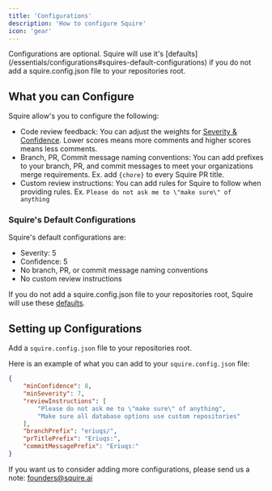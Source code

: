 ```yaml
---
title: 'Configurations'
description: 'How to configure Squire'
icon: 'gear'
---
```


<Note>
Configurations are optional. Squire will use it's [defaults](/essentials/configurations#squires-default-configurations) if you do not add a squire.config.json file to your repositories root.
</Note>

## What you can Configure
Squire allow's you to configure the following:
- Code review feedback: You can adjust the weights for [Severity & Confidence](/features/code-review#configurations-for-code-review). Lower scores means more comments and higher scores means less comments.
- Branch, PR, Commit message naming conventions: You can add prefixes to your branch, PR, and commit messages to meet your organizations merge requirements. Ex. add `{chore}` to every Squire PR title.
- Custom review instructions: You can add rules for Squire to follow when providing rules. Ex. `Please do not ask me to \"make sure\" of anything`

### Squire's Default Configurations
Squire's default configurations are:
- Severity: 5
- Confidence: 5
- No branch, PR, or commit message naming conventions
- No custom review instructions

If you do not add a squire.config.json file to your repositories root, Squire will use these [defaults](/essentials/configurations#squires-default-configurations).

## Setting up Configurations
Add a `squire.config.json` file to your repositories root.

Here is an example of what you can add to your `squire.config.json` file:

```json
{
    "minConfidence": 8,
    "minSeverity": 7,
    "reviewInstructions": [
		"Please do not ask me to \"make sure\" of anything",
		"Make sure all database options use custom repositories"
	],
    "branchPrefix": "eriuqs/",
    "prTitlePrefix": "Eriuqs:",
    "commitMessagePrefix": "Eriuqs:"
}
```

If you want us to consider adding more configurations, please send us a note: founders@squire.ai